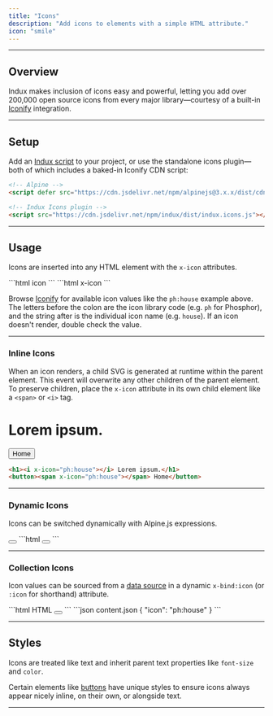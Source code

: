 ```yaml
---
title: "Icons"
description: "Add icons to elements with a simple HTML attribute."
icon: "smile"
---
```


---

## Overview

Indux makes inclusion of icons easy and powerful, letting you add over 200,000 open source icons from every major library—courtesy of a built-in [Iconify](https://iconify.design/) integration.

---

## Setup

Add an [Indux script](/getting-started/setup) to your project, or use the standalone icons plugin—both of which includes a baked-in Iconify CDN script:

```html
<!-- Alpine -->
<script defer src="https://cdn.jsdelivr.net/npm/alpinejs@3.x.x/dist/cdn.min.js"></script>

<!-- Indux Icons plugin -->
<script src="https://cdn.jsdelivr.net/npm/indux/dist/indux.icons.js"></script>
```

---

## Usage

Icons are inserted into any HTML element with the `x-icon` attributes.

<Frame>
    <i x-data x-icon="ph:house"></i>
</Frame>

<CodeGroup>
```html icon
<i x-icon="ph:house"></i>
```
```html x-icon
<i x-icon="ph:house"></i>
```
</CodeGroup>

Browse [Iconify](https://icon-sets.iconify.design/) for available icon values like the `ph:house` example above. The letters before the colon are the icon library code (e.g. `ph` for Phosphor), and the string after is the individual icon name (e.g. `house`). If an icon doesn't render, double check the value.

---

### Inline Icons

When an icon renders, a child SVG is generated at runtime within the parent element. This event will overwrite any other children of the parent element. To preserve children, place the `x-icon` attribute in its own child element like a `<span>` or `<i>` tag.

<Frame>
<div x-data>
    <h1><i x-icon="ph:house"></i> Lorem ipsum.</h1>
    <button><span x-icon="ph:house"></span> Home</button>
</div>
</Frame>

```html Text
<h1><i x-icon="ph:house"></i> Lorem ipsum.</h1>
<button><span x-icon="ph:house"></span> Home</button>
```

---

### Dynamic Icons

Icons can be switched dynamically with Alpine.js expressions.

<Frame>
    <button x-data x-on:click="icon = icon === 'ph:house' ? 'ph:check' : 'ph:x'" aria-label="Toggle" x-icon="icon"></button>
</Frame>

<CodeGroup>
```html
<button @click="icon = icon === 'ph:house' ? 'ph:check' : 'ph:x'" aria-label="Toggle" x-icon="icon"></button>
```
</CodeGroup>

---

### Collection Icons

Icon values can be sourced from a [data source](/plugins/data-sources) in a dynamic `x-bind:icon` (or `:icon` for shorthand) attribute.

<CodeGroup>
```html HTML
<button x-icon="$x.content.icon"></button>
```
```json content.json
{
    "icon": "ph:house"
}
```
</CodeGroup>

---

## Styles

Icons are treated like text and inherit parent text properties like `font-size` and `color`.

Certain elements like [buttons](/elements/buttons) have unique styles to ensure icons always appear nicely inline, on their own, or alongside text.

---